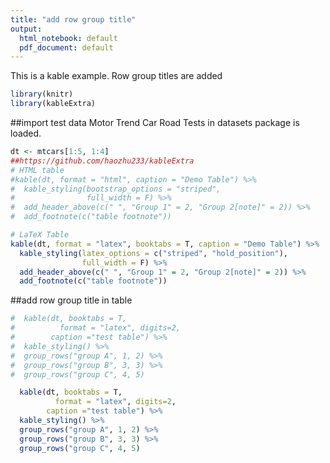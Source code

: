 ```yaml
---
title: "add row group title"
output:
  html_notebook: default
  pdf_document: default
---
```


This is a kable example.
Row group titles are added

```r
library(knitr)
library(kableExtra)

```

##import test data
Motor Trend Car Road Tests in datasets package is loaded.
```r

dt <- mtcars[1:5, 1:4]
##https://github.com/haozhu233/kableExtra
# HTML table
#kable(dt, format = "html", caption = "Demo Table") %>%
#  kable_styling(bootstrap_options = "striped",
#                full_width = F) %>%
#  add_header_above(c(" ", "Group 1" = 2, "Group 2[note]" = 2)) %>%
#  add_footnote(c("table footnote"))

# LaTeX Table
kable(dt, format = "latex", booktabs = T, caption = "Demo Table") %>%
  kable_styling(latex_options = c("striped", "hold_position"),
                full_width = F) %>%
  add_header_above(c(" ", "Group 1" = 2, "Group 2[note]" = 2)) %>%
  add_footnote(c("table footnote"))
```

##add row group title in table
```r
#  kable(dt, booktabs = T,
#          format = "latex", digits=2,
#        caption ="test table") %>% 
#  kable_styling() %>%
#  group_rows("group A", 1, 2) %>%
#  group_rows("group B", 3, 3) %>% 
#  group_rows("group C", 4, 5)

  kable(dt, booktabs = T,
          format = "latex", digits=2,
        caption ="test table") %>% 
  kable_styling() %>%
  group_rows("group A", 1, 2) %>%
  group_rows("group B", 3, 3) %>% 
  group_rows("group C", 4, 5)

```

